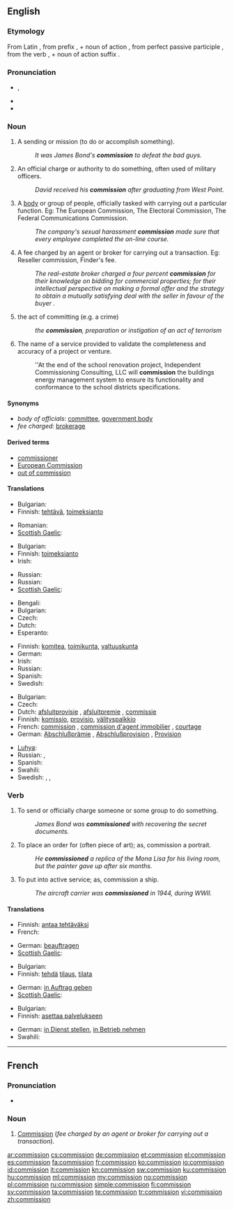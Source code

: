 ==English==
{{wikipedia}}

===Etymology===
From Latin {{term|commissio||sending together; commission|lang=la}}, from prefix {{term|com-||with|lang=la}}, + noun of action {{term|missio||sending|lang=la}}, from perfect passive participle {{term|missus||sent|lang=la}}, from the verb {{term|mitto|mittō||to send|lang=la}}, + noun of action suffix {{term|-io|lang=la}}.

===Pronunciation===
* {{IPA|/kəˈmɪʃən/}}, {{SAMPA|/k@"mIS@n/}}
* {{audio|en-us-commission.ogg|Audio (US)}}
* {{rhymes|ɪʃən}}

===Noun===
{{en-noun}}

# A sending or mission (to do or accomplish something).
#: ''It was James Bond's '''commission''' to defeat the bad guys.''
# An official charge or authority to do something, often used of military officers.
#: ''David received his '''commission''' after graduating from West Point.''
# A [[body]] or group of people, officially tasked with carrying out a particular function. Eg: The European Commission, The Electoral Commission, The Federal Communications Commission.
#: ''The company's sexual harassment '''commission''' made sure that every employee completed the on-line course.''
# A fee charged by an agent or broker for carrying out a transaction. Eg: Reseller commission, Finder's fee.
#: ''The real-estate broker charged a four percent '''commission''' for their knowledge on bidding for commercial properties; for their intellectual perspective on making a formal offer and the strategy to obtain a mutually satisfying deal with the seller in favour of the buyer .''
# the act of committing (e.g. a crime)
#: ''the '''commission''', preparation or instigation of an act of terrorism''
# The name of a service provided to validate the completeness and accuracy of a project or venture.
#: ''At the end of the school renovation project, Independent Commissioning Consulting, LLC will '''commission''' the buildings energy management system to ensure its functionality and conformance to the school districts specifications.

====Synonyms====
* ''body of officials:'' [[committee]], [[government body]]
* ''fee charged:'' [[brokerage]]

====Derived terms====
* [[commissioner]]
* [[European Commission]]
* [[out of commission]]

====Translations====
{{trans-top|mission}}
* Bulgarian: {{t|bg|поръчение|n}}
* Finnish: [[tehtävä]], [[toimeksianto]]
{{trans-mid}}
* Romanian: {{t-|ro|misiune|f}}
* [[Scottish Gaelic]]: {{t|gd|barrantachd|f}}
{{trans-bottom}}

{{trans-top|official authority}}
* Bulgarian: {{t+|bg|назначение|n}}
* Finnish: [[toimeksianto]]
* Irish: {{t|ga|coimisiún|m}}
{{trans-mid}}
* Russian: {{t|ru|комиссия|f|tr=komíssija|sc=Cyrl}}
* Russian: {{t|ru|назначение|n|tr=naznačénije|sc=Cyrl}}
* [[Scottish Gaelic]]: {{t|gd|barrantachd|f}}
{{trans-bottom}}

{{trans-top|body of officials}}
* Bengali: {{t-|bn|কমিশন|sc=Beng|xs=Bengali}}
* Bulgarian: {{t|bg|комисия|f}}
* Czech: {{t-|cs|komise|f}}
* Dutch: {{t+|nl|commissie|f}}
* Esperanto: {{t|eo|komisiono}}
{{trans-mid}}
* Finnish: [[komitea]], [[toimikunta]], [[valtuuskunta]]
* German: {{t+|de|Kommission|f}}
* Irish: {{t|ga|coimisiún|m}}
* Russian: {{t|ru|комиссия|f|tr=komíssija|sc=Cyrl}}
* Spanish: {{t|es|comisión|f}}
* Swedish: {{t|sv|kommission|c}}
{{trans-bottom}}

{{trans-top|fee charged}}
* Bulgarian: {{t|bg|комисионна|f}}
* Czech: {{t-|cs|provize|f}}
* Dutch: [[afsluitprovisie]] {{f}}, [[afsluitpremie]] {{f}}, [[commissie]] {{f}}
* Finnish: [[komissio]], [[provisio]], [[välityspalkkio]]
* French: [[commission#French|commission]] {{f}}, [[commission d'agent immobilier]] {{f}}, [[courtage]] {{m}}
* German: [[Abschlußprämie]] {{f}}, [[Abschlußprovision]] {{f}}, [[Provision]] {{f}}
{{trans-mid}}
* [[Luhya]]: {{tø|luy|ekodi}}
* Russian: {{t|ru|комиссия|f|tr=komíssija|sc=Cyrl}}, {{t|ru|комиссионные|p|tr=komissiónnyje|sc=Cyrl}}
* Spanish: {{t+|es|comisión|f}}
* Swahili: {{t+|sw|kodi|xs=Swahili}}
* Swedish: {{t|sv|kommission|c}}, {{t+|sv|avgift|c}}, {{t-|sv|provision|C}}
{{trans-bottom}}

===Verb===
{{en-verb}}

# {{transitive}} To send or officially charge someone or some group to do something.
#: ''James Bond was '''commissioned''' with recovering the secret documents.''
# {{transitive}} To place an order for (often piece of art); as, commission a portrait.
#: ''He '''commissioned''' a replica of the Mona Lisa for his living room, but the painter gave up after six months.''
# {{transitive}} To put into active service; as, commission a ship.
#: ''The aircraft carrier was '''commissioned''' in 1944, during WWII.''

====Translations====
{{trans-top|send to do something}}
* Finnish: [[antaa tehtäväksi]]
* French: {{t+|fr|charger}}
{{trans-mid}}
* German: [[beauftragen]]
* [[Scottish Gaelic]]: {{t|gd|barrantaich}}
{{trans-bottom}}

{{trans-top|order a work of art}}
* Bulgarian: {{t|bg|поръчвам}}
* Finnish: [[tehdä]] [[tilaus]], [[tilata]]
{{trans-mid}}
* German: [[in Auftrag geben]]
* [[Scottish Gaelic]]: {{t|gd|barrantaich}}
{{trans-bottom}}

{{trans-top|put into active service}}
* Bulgarian: {{t|bg|пускам в експлоатация}}
* Finnish: [[asettaa palvelukseen]]
{{trans-mid}}
* German: [[in Dienst stellen]], [[in Betrieb nehmen]]
* Swahili: {{t|sw|kodisha|xs=Swahili}}
{{trans-bottom}}

----

==French==

===Pronunciation===
* {{audio|Fr-commission.ogg|Audio}}

===Noun===
{{fr-noun|f}}

# [[commission#English|Commission]] (''fee charged by an agent or broker for carrying out a transaction'').

[[ar:commission]]
[[cs:commission]]
[[de:commission]]
[[et:commission]]
[[el:commission]]
[[es:commission]]
[[fa:commission]]
[[fr:commission]]
[[ko:commission]]
[[io:commission]]
[[id:commission]]
[[it:commission]]
[[kn:commission]]
[[sw:commission]]
[[ku:commission]]
[[hu:commission]]
[[ml:commission]]
[[my:commission]]
[[no:commission]]
[[pl:commission]]
[[ru:commission]]
[[simple:commission]]
[[fi:commission]]
[[sv:commission]]
[[ta:commission]]
[[te:commission]]
[[tr:commission]]
[[vi:commission]]
[[zh:commission]]